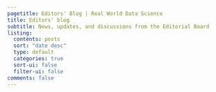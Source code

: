 ```yaml
---
pagetitle: Editors' Blog | Real World Data Science
title: Editors' blog
subtitle: News, updates, and discussions from the Editorial Board
listing:
  contents: posts
  sort: "date desc"
  type: default
  categories: true
  sort-ui: false
  filter-ui: false
comments: false
---
```


